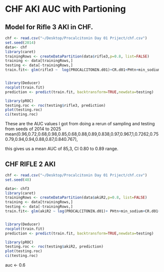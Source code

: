 CHF AKI AUC with Partioning
========================================================
## Model for Rifle 3 AKI in CHF.

```r
chf <- read.csv("~/Desktop/Procalcitonin Day 01 Priject/chf.csv")
set.seed(2014)
data<- chf
library(caret)
trainingRows <- createDataPartition(data$rifle3,p=0.8, list=FALSE)
training <- data[trainingRows,]
testing <- data[-trainingRows,]
train.fit<- glm(rifle3 ~  log(PROCALCITONIN.d01)+CR.d01+PHtn+min_sodium+CHFTYPE+ESLD,data=training, na.action=na.exclude, family=binomial(link=logit))


library(Deducer)
rocplot(train.fit)
prediction <- predict(train.fit, backtransform=TRUE,newdata=testing)

library(pROC)
testing.roc <- roc(testing$rifle3, prediction)
plot(testing.roc)
ci(testing.roc)

```
These are the AUC values I got from doing a rerun of sampling and testing from seeds of 2014 to 2025
mean(0.96,0.72,0.68,0.98,0.85,0.68,0.88,0.89,0.838,0.97,0.967,1,0.7262,0.750.79,0.94,0.94,0.88,0.87,0.840.767), 


this gives us a mean AUC of 85,3, CI 0.80 to 0.89 range.

## CHF RIFLE 2 AKI
```r
chf <- read.csv("~/Desktop/Procalcitonin Day 01 Priject/chf.csv")
set.seed(48)

data<- chf3
library(caret)
trainingRows <- createDataPartition(data$akiR2,p=0.8, list=FALSE)
training <- data[trainingRows,]
testing <- data[-trainingRows,]
train.fit<- glm(akiR2 ~ log(PROCALCITONIN.d01)+ PHtn+min_sodium+CR.d01+AGE+ESLD+IHD+AFIB,data=training, na.action=na.exclude, family=binomial(link=logit))


library(Deducer)
rocplot(train.fit)
prediction <- predict(train.fit, backtransform=TRUE,newdata=testing)

library(pROC)
testing.roc <- roc(testing$akiR2, prediction)
plot(testing.roc)
ci(testing.roc)

```
auc <- 0.6